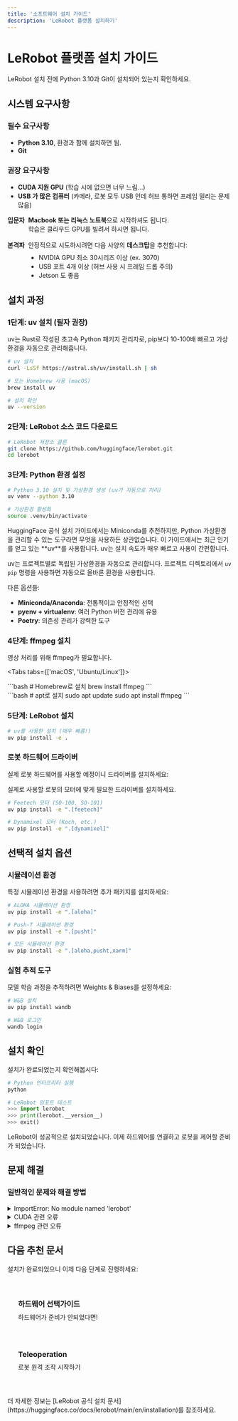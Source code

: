 ```yaml
---
title: '소프트웨어 설치 가이드'
description: 'LeRobot 플랫폼 설치하기'
---
```



# LeRobot 플랫폼 설치 가이드

<Callout type="warning" title="시작하기 전에">
  LeRobot 설치 전에 Python 3.10과 Git이 설치되어 있는지 확인하세요.
</Callout>

## 시스템 요구사항

### 필수 요구사항
- **Python 3.10**, 환경과 함께 설치하면 됨.
- **Git**

### 권장 요구사항
- **CUDA 지원 GPU** (학습 시에 없으면 너무 느림...)
- **USB 가 많은 컴퓨터** (카메라, 로봇 모두 USB 인데 허브 통하면 프레임 밀리는 문제 많음)

<Callout type="tip" title="필자의 추천 시스템 구성">
  <div style="display: flex; flex-direction: column; gap: 1rem;">
    <div style="display: flex; align-items: flex-start; gap: 0.5rem;">
      <span style="color: var(--color-green); font-weight: bold;">입문자</span>
      <div>
        <strong>Macbook 또는 리눅스 노트북</strong>으로 시작하셔도 됩니다.<br/>
        학습은 클라우드 GPU를 빌려서 하시면 됩니다.
      </div>
    </div>
    <div style="display: flex; align-items: flex-start; gap: 0.5rem;">
      <span style="color: var(--color-orange); font-weight: bold;">본격파</span>
      <div>
        안정적으로 시도하시려면 다음 사양의 <strong>데스크탑</strong>을 추천합니다:
        <ul style="margin-top: 0.5rem; margin-bottom: 0;">
          <li>NVIDIA GPU 최소 30시리즈 이상 (ex. 3070)</li>
          <li>USB 포트 4개 이상 (허브 사용 시 프레임 드롭 주의)</li>
          <li>Jetson 도 좋음</li>
        </ul>
      </div>
    </div>
  </div>
</Callout>


## 설치 과정


### 1단계: uv 설치 (필자 권장)

uv는 Rust로 작성된 초고속 Python 패키지 관리자로, pip보다 10-100배 빠르고 가상환경을 자동으로 관리해줍니다.

```bash
# uv 설치
curl -LsSf https://astral.sh/uv/install.sh | sh

# 또는 Homebrew 사용 (macOS)
brew install uv

# 설치 확인
uv --version
```

### 2단계: LeRobot 소스 코드 다운로드

```bash
# LeRobot 저장소 클론
git clone https://github.com/huggingface/lerobot.git
cd lerobot
```

### 3단계: Python 환경 설정

```bash
# Python 3.10 설치 및 가상환경 생성 (uv가 자동으로 처리)
uv venv --python 3.10

# 가상환경 활성화
source .venv/bin/activate
```

<Callout type="info" title="Python 환경 관리 도구에 대해">
  HuggingFace 공식 설치 가이드에서는 Miniconda를 추천하지만, Python 가상환경을 관리할 수 있는 도구라면 무엇을 사용하든 상관없습니다. 
  이 가이드에서는 최근 인기를 얻고 있는 **uv**를 사용합니다. uv는 설치 속도가 매우 빠르고 사용이 간편합니다.

  uv는 프로젝트별로 독립된 가상환경을 자동으로 관리합니다. 프로젝트 디렉토리에서 `uv pip` 명령을 사용하면 자동으로 올바른 환경을 사용합니다.

  다른 옵션들:
  - **Miniconda/Anaconda**: 전통적이고 안정적인 선택
  - **pyenv + virtualenv**: 여러 Python 버전 관리에 유용
  - **Poetry**: 의존성 관리가 강력한 도구
</Callout>


### 4단계: ffmpeg 설치

영상 처리를 위해 ffmpeg가 필요합니다.

<Tabs tabs={['macOS', 'Ubuntu/Linux']}>
  <div class="tab-panel">
    ```bash
    # Homebrew로 설치
    brew install ffmpeg
    ```
  </div>
  <div class="tab-panel">
    ```bash
    # apt로 설치
    sudo apt update
    sudo apt install ffmpeg
    ```
  </div>
</Tabs>

### 5단계: LeRobot 설치

```bash
# uv를 사용한 설치 (매우 빠름!)
uv pip install -e .
```

### 로봇 하드웨어 드라이버

실제 로봇 하드웨어를 사용할 예정이니 드라이버를 설치하세요:

실제로 사용할 로봇의 모터에 맞게 필요한 드라이버를 설치하세요.

```bash
# Feetech 모터 (SO-100, SO-101)
uv pip install -e ".[feetech]"

# Dynamixel 모터 (Koch, etc.)
uv pip install -e ".[dynamixel]"
```


## 선택적 설치 옵션

### 시뮬레이션 환경

특정 시뮬레이션 환경을 사용하려면 추가 패키지를 설치하세요:

```bash
# ALOHA 시뮬레이션 환경
uv pip install -e ".[aloha]"

# Push-T 시뮬레이션 환경
uv pip install -e ".[pusht]"

# 모든 시뮬레이션 환경
uv pip install -e ".[aloha,pusht,xarm]"
```


### 실험 추적 도구

모델 학습 과정을 추적하려면 Weights & Biases를 설정하세요:

```bash
# W&B 설치
uv pip install wandb

# W&B 로그인
wandb login
```

## 설치 확인

설치가 완료되었는지 확인해봅시다:

```python
# Python 인터프리터 실행
python

# LeRobot 임포트 테스트
>>> import lerobot
>>> print(lerobot.__version__)
>>> exit()
```

<Callout type="success" title="설치 완료!">
  LeRobot이 성공적으로 설치되었습니다. 이제 하드웨어를 연결하고 로봇을 제어할 준비가 되었습니다.
</Callout>

## 문제 해결

### 일반적인 문제와 해결 방법

<details>
<summary>ImportError: No module named 'lerobot'</summary>

LeRobot이 제대로 설치되지 않았습니다. 다음을 확인하세요:
- 가상환경이 활성화되었는지 확인 (`source .venv/bin/activate`)
- `uv pip install -e .` 명령을 lerobot 폴더 내에서 실행했는지 확인

</details>

<details>
<summary>CUDA 관련 오류</summary>

GPU를 사용하려면 CUDA와 PyTorch가 올바르게 설치되어야 합니다:
```bash
# CUDA 버전 확인
nvidia-smi
```
CUDA 가 정상적으로 설치되어 있지 않다면, CUDA 셋업부터... 다시 하셔야 합니다. 

</details>

<details>
<summary>ffmpeg 관련 오류</summary>

ffmpeg가 올바르게 설치되지 않았을 수 있습니다:
```bash
# ffmpeg 버전 확인
ffmpeg -version

# 시스템 패키지 매니저로 재설치
# macOS: brew reinstall ffmpeg
# Linux: sudo apt reinstall ffmpeg
```

</details>

## 다음 추천 문서

설치가 완료되었으니 이제 다음 단계로 진행하세요:

<div style="display: grid; grid-template-columns: repeat(auto-fit, minmax(250px, 1fr)); gap: 1rem; margin: 2rem 0;">
  <a href="/lerobot/docs/physical-ai/lerobot/hardware" style="padding: 1.5rem; background: var(--color-surface); border: 1px solid var(--color-border); border-radius: var(--radius-lg); text-decoration: none; transition: all var(--transition-base);">
    <h3 style="margin: 0 0 0.5rem 0; color: var(--color-accent);"><i class="fas fa-robot"></i> 하드웨어 선택가이드</h3>
    <p style="margin: 0; color: var(--color-text-secondary); font-size: var(--text-sm);">하드웨어가 준비가 안되었다면!</p>
  </a>
  
  <a href="/lerobot/docs/physical-ai/lerobot/software/teleoperation" style="padding: 1.5rem; background: var(--color-surface); border: 1px solid var(--color-border); border-radius: var(--radius-lg); text-decoration: none; transition: all var(--transition-base);">
    <h3 style="margin: 0 0 0.5rem 0; color: var(--color-accent);"><i class="fas fa-gamepad"></i> Teleoperation</h3>
    <p style="margin: 0; color: var(--color-text-secondary); font-size: var(--text-sm);">로봇 원격 조작 시작하기</p>
  </a>
</div>

<Callout type="info" title="추가 리소스">
  더 자세한 정보는 [LeRobot 공식 설치 문서](https://huggingface.co/docs/lerobot/main/en/installation)를 참조하세요.
</Callout>
